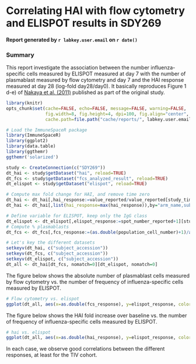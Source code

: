 # Correlating HAI with flow cytometry and ELISPOT results in SDY269
#### Report generated by `r labkey.user.email` on `r date()`

### Summary
This report investigate the association between the number influenza-specific cells measured by ELISPOT measured at day 7 with the number of plasmablast measured by flow cytometry and day 7 and the HAI response measured at day 28 (log-fold day28/day0). It basically reproduces Figure 1 d-e) of [Nakaya et al. (2011)](http://www.ncbi.nlm.nih.gov/pmc/articles/PMC3140559/) published as part of the original study.


```r
library(knitr)
opts_chunk$set(cache=FALSE, echo=FALSE, message=FALSE, warning=FALSE,
               fig.width=8, fig.height=4, dpi=100, fig.align="center",
               cache.path=file.path("cache/reports/", labkey.user.email, ""))
```

```r
# Load the ImmuneSpaceR package
library(ImmuneSpaceR)
library(ggplot2)
library(data.table)
library(ggthemr)
ggthemr('solarized')
```


```r
study <- CreateConnection(c("SDY269"))
dt_hai <- study$getDataset("hai", reload=TRUE)
dt_fcs <- study$getDataset("fcs_analyzed_result", reload=TRUE)
dt_elispot <- study$getDataset("elispot", reload=TRUE)
```

```r
# Compute max fold change for HAI, and remove time zero
dt_hai <- dt_hai[,hai_response:=value_reported/value_reported[study_time_collected==0],by="virus_strain,arm_name,subject_accession"][study_time_collected==28]
dt_hai <- dt_hai[,list(hai_response=max(hai_response)),by="arm_name,subject_accession"]

# Define variable for ELISPOT, keep only the IgG class
dt_elispot <- dt_elispot[,elispot_response:=spot_number_reported+1][study_time_collected==7 & analyte=="IgG"]
# Compute % plasmablasts
dt_fcs <- dt_fcs[,fcs_response:=(as.double(population_cell_number)+1)/as.double(base_parent_population)][study_time_collected==7]
```


```r
# Let's key the different datasets
setkeyv(dt_hai, c("subject_accession"))
setkeyv(dt_fcs, c("subject_accession"))
setkeyv(dt_elispot, c("subject_accession"))
dt_all <- dt_hai[dt_fcs, nomatch=0][dt_elispot, nomatch=0]
```

The figure below shows the absolute number of plasmablast cells measured by flow cytometry vs. the number of frequency of influenza-specific cells measured by ELISPOT. 
```r
# Flow cytometry vs. elispot
ggplot(dt_all, aes(x=as.double(fcs_response), y=elispot_response, color=arm_name))+geom_point()+scale_y_log10()+scale_x_log10()+geom_smooth(method="lm")+xlab("Total plasmablasts (%)")+ylab("Influenza specific cells\n (per 10^6 PBMCs)")
```

The figure below shows the HAI fold increase over baseline vs. the number of frequency of influenza-specific cells measured by ELISPOT. 
```r
# hai vs. elispot
ggplot(dt_all, aes(x=as.double(hai_response), y=elispot_response, color=arm_name))+geom_point()+scale_x_continuous(trans="log2")+scale_y_log10()+geom_smooth(method="lm")+xlab("HAI fold")+ylab("Influenza specific cells\n (per 10^6 PBMCs)")
```


In each case, we observe good correlations between the different responses, at least for the TIV cohort.

